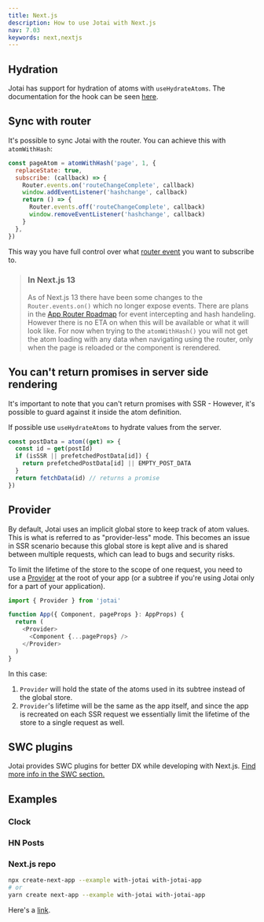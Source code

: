 ```yaml
---
title: Next.js
description: How to use Jotai with Next.js
nav: 7.03
keywords: next,nextjs
---
```


## Hydration

Jotai has support for hydration of atoms with `useHydrateAtoms`. The documentation for the hook can be seen [here](../utilities/ssr.mdx).

## Sync with router

It's possible to sync Jotai with the router. You can achieve this with `atomWithHash`:

```js
const pageAtom = atomWithHash('page', 1, {
  replaceState: true,
  subscribe: (callback) => {
    Router.events.on('routeChangeComplete', callback)
    window.addEventListener('hashchange', callback)
    return () => {
      Router.events.off('routeChangeComplete', callback)
      window.removeEventListener('hashchange', callback)
    }
  },
})
```

This way you have full control over what [router event](https://nextjs.org/docs/api-reference/next/router#routerevents) you want to subscribe to.

> ### In Next.js 13
>
> As of Next.js 13 there have been some changes to the `Router.events.on()` which no longer expose events. There are plans in the [App Router Roadmap](https://beta.nextjs.org/docs/app-directory-roadmap#planned-features) for event intercepting and hash handeling. However there is no ETA on when this will be available or what it will look like. For now when trying to the `atomWithHash()` you will not get the atom loading with any data when navigating using the router, only when the page is reloaded or the component is rerendered.

## You can't return promises in server side rendering

It's important to note that you can't return promises with SSR - However, it's possible to guard against it inside the atom definition.

If possible use `useHydrateAtoms` to hydrate values from the server.

```js
const postData = atom((get) => {
  const id = get(postId)
  if (isSSR || prefetchedPostData[id]) {
    return prefetchedPostData[id] || EMPTY_POST_DATA
  }
  return fetchData(id) // returns a promise
})
```

## Provider

By default, Jotai uses an implicit global store to keep track of atom values. This is what is referred to as "provider-less" mode. This becomes an issue in SSR scenario because this global store is kept alive and is shared between multiple requests, which can lead to bugs and security risks.

To limit the lifetime of the store to the scope of one request, you need to use a [Provider](../core/provider.mdx) at the root of your app (or a subtree if you're using Jotai only for a part of your application).

```typescript
import { Provider } from 'jotai'

function App({ Component, pageProps }: AppProps) {
  return (
    <Provider>
      <Component {...pageProps} />
    </Provider>
  )
}
```

In this case:

1. `Provider` will hold the state of the atoms used in its subtree instead of the global store.
2. `Provider`'s lifetime will be the same as the app itself, and since the app is recreated on each SSR request we essentially limit the lifetime of the store to a single request as well.

## SWC plugins

Jotai provides SWC plugins for better DX while developing with Next.js. [Find more info in the SWC section.](../tools/swc.mdx)

## Examples

### Clock

<CodeSandbox id="snu7n" />

### HN Posts

<CodeSandbox id="819n4" />

### Next.js repo

```bash
npx create-next-app --example with-jotai with-jotai-app
# or
yarn create next-app --example with-jotai with-jotai-app
```

Here's a [link](https://github.com/vercel/next.js/tree/canary/examples/with-jotai).
